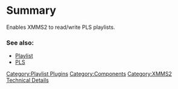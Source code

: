 {{ComponentHeader}}

=Summary=
Enables XMMS2 to read/write PLS playlists.

===See also:===
* [[Component:Playlist | Playlist]]
* [http://en.wikipedia.org/wiki/PLS_%28file_format%29 PLS]

[[Category:Playlist Plugins]]
[[Category:Components]]
[[Category:XMMS2 Technical Details]]